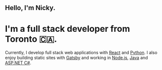 ## Hello, I'm Nicky.
# I'm a full stack developer from Toronto 🇨🇦.
Currently, I develop full stack web applications with [React](https://reactjs.org) and [Python](https://python.org). I also enjoy building static sites with [Gatsby](https://gatsbyjs.org) and working in [Node.js](https://nodejs.org), [Java](https://java.com) and [ASP.NET C#](https://asp.net).
